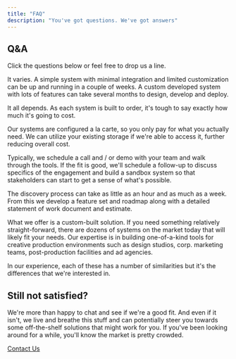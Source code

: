 ```yaml
---
title: "FAQ"
description: "You've got questions. We've got answers"
---
```


## Q&A

Click the questions below or feel free to drop us a line.

<Accordion title="How long does it take to design and build a system?">

It varies. A simple system with minimal integration and limited customization can be up and running in a couple of weeks. A custom developed system with lots of features can take several months to design, develop and deploy.

</Accordion>

<Accordion title="How much does it cost?">

It all depends. As each system is built to order, it's tough to say exactly how much it's going to cost.

Our systems are configured a la carte, so you only pay for what you actually need. We can utilize your existing storage if we're able to access it, further reducing overall cost.

</Accordion>

<Accordion title="How do we get started?">

Typically, we schedule a call and / or demo with your team and walk through the tools. If the fit is good, we'll schedule a follow-up to discuss specifics of the engagement and build a sandbox system so that stakeholders can start to get a sense of what's possible.

The discovery process can take as little as an hour and as much as a week. From this we develop a feature set and roadmap along with a detailed statement of work document and estimate.

</Accordion>

<Accordion title="Why no demo system or free version?">

What we offer is a custom-built solution. If you need something relatively straight-forward, there are dozens of systems on the market today that will likely fit your needs. Our expertise is in building one-of-a-kind tools for creative production environments such as design studios, corp. marketing teams, post-production facilities and ad agencies.

In our experience, each of these has a number of similarities but it's the differences that we're interested in.

</Accordion>

## Still not satisfied?

We're more than happy to chat and see if we're a good fit. And even if it isn't, we live and breathe this stuff and can potentially steer you towards some off-the-shelf solutions that might work for you. If you've been looking around for a while, you'll know the market is pretty crowded.

[Contact Us](https://rangeworks.io/contact/)
